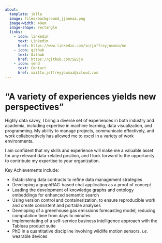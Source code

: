 ```yaml
---
about:
  template: jolla
  image: files/background_jjoumaa.png
  image-width: 40em
  image-shape: rectangle
  links:
    - icon: linkedin
      text: Linkedin
      href: https://www.linkedin.com/in/joffreyjoumaa/en
    - icon: github
      text: Github
      href: https://github.com/SESjo
    - icon: send
      text: Contact
      href: mailto:joffreyjoumaa@icloud.com
---
```


::: {#center}
# "A variety of experiences yields new perspectives"

Highly data savvy, I bring a diverse set of experiences in both industry and academia, including expertise in machine learning, data visualization, and programming. My ability to manage projects, communicate effectively, and work collaboratively has allowed me to excel in a variety of work environments.

I am confident that my skills and experience will make me a valuable asset for any relevant data-related position, and I look forward to the opportunity to contribute my expertise to your organization.

Key Achievements include:
:::

::: {#right style="text-align: left"}
-   Establishing data contracts to refine data management strategies
-   Developing a graphRAG-based chat application as a proof of concept
-   Leading the development of knowledge graphs and ontology embeddings for enhanced semantic search
-   Using version control and containerization, to ensure reproducible work and create consistent and portable analyses
-   Developing of a greenhouse gas emissions forecasting model, reducing computation time from days to minutes
-   Implementating of a self-service business intelligence approach with the Tableau product suite
-   PhD in a quantitative discipline involving wildlife motion sensors, *i.e.* wearable devices
:::
